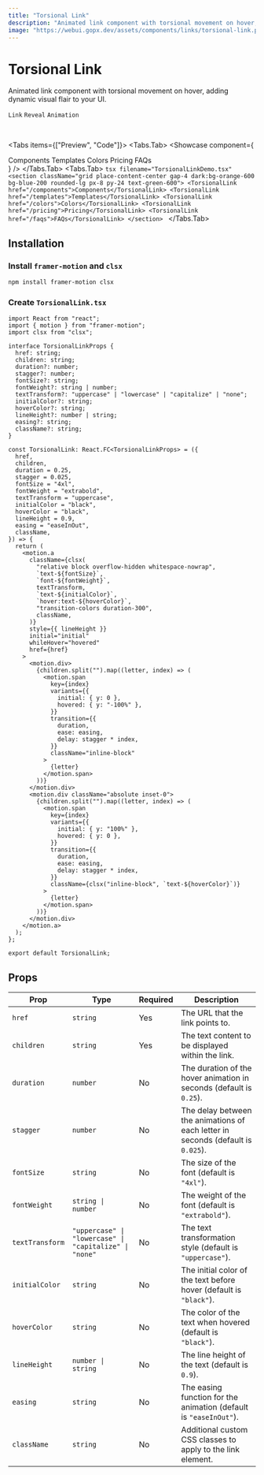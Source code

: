 ```yaml
---
title: "Torsional Link"
description: "Animated link component with torsional movement on hover, adding dynamic visual flair to your UI."
image: "https://webui.gopx.dev/assets/components/links/torsional-link.png"
---
```




# Torsional Link

<p className="opacity-80 text-lg">Animated link component with torsional movement on hover, adding dynamic visual flair to your UI.</p>

`Link` `Reveal` `Animation`

<br />

<Tabs items={["Preview", "Code"]}>
  <Tabs.Tab>
    <Showcase 
      component={
        <section className="grid place-content-center gap-4 dark:bg-orange-600 bg-blue-200 rounded-lg px-8 py-24 text-green-600">
          <TorsionalLink href="/components">Components</TorsionalLink>
          <TorsionalLink href="/templates">Templates</TorsionalLink>
          <TorsionalLink href="/colors">Colors</TorsionalLink>
          <TorsionalLink href="/pricing">Pricing</TorsionalLink>
          <TorsionalLink href="/faqs">FAQs</TorsionalLink>
        </section>
      }
    />
  </Tabs.Tab>
  <Tabs.Tab>
    ```tsx filename="TorsionalLinkDemo.tsx"
        <section className="grid place-content-center gap-4 dark:bg-orange-600 bg-blue-200 rounded-lg px-8 py-24 text-green-600">
          <TorsionalLink href="/components">Components</TorsionalLink>
          <TorsionalLink href="/templates">Templates</TorsionalLink>
          <TorsionalLink href="/colors">Colors</TorsionalLink>
          <TorsionalLink href="/pricing">Pricing</TorsionalLink>
          <TorsionalLink href="/faqs">FAQs</TorsionalLink>
        </section>
    ```
  </Tabs.Tab>
</Tabs>

## Installation

<Steps>

  ### Install `framer-motion` and `clsx`
  ```bash
  npm install framer-motion clsx
  ```

  ### Create `TorsionalLink.tsx`

```tsx filename="TorsionalLink.tsx"  showLineNumbers
import React from "react";
import { motion } from "framer-motion";
import clsx from "clsx";

interface TorsionalLinkProps {
  href: string;
  children: string;
  duration?: number;
  stagger?: number;
  fontSize?: string;
  fontWeight?: string | number;
  textTransform?: "uppercase" | "lowercase" | "capitalize" | "none";
  initialColor?: string;
  hoverColor?: string;
  lineHeight?: number | string;
  easing?: string;
  className?: string;
}

const TorsionalLink: React.FC<TorsionalLinkProps> = ({
  href,
  children,
  duration = 0.25,
  stagger = 0.025,
  fontSize = "4xl",
  fontWeight = "extrabold",
  textTransform = "uppercase",
  initialColor = "black",
  hoverColor = "black",
  lineHeight = 0.9,
  easing = "easeInOut",
  className,
}) => {
  return (
    <motion.a
      className={clsx(
        "relative block overflow-hidden whitespace-nowrap",
        `text-${fontSize}`,
        `font-${fontWeight}`,
        textTransform,
        `text-${initialColor}`,
        `hover:text-${hoverColor}`,
        "transition-colors duration-300",
        className,
      )}
      style={{ lineHeight }}
      initial="initial"
      whileHover="hovered"
      href={href}
    >
      <motion.div>
        {children.split("").map((letter, index) => (
          <motion.span
            key={index}
            variants={{
              initial: { y: 0 },
              hovered: { y: "-100%" },
            }}
            transition={{
              duration,
              ease: easing,
              delay: stagger * index,
            }}
            className="inline-block"
          >
            {letter}
          </motion.span>
        ))}
      </motion.div>
      <motion.div className="absolute inset-0">
        {children.split("").map((letter, index) => (
          <motion.span
            key={index}
            variants={{
              initial: { y: "100%" },
              hovered: { y: 0 },
            }}
            transition={{
              duration,
              ease: easing,
              delay: stagger * index,
            }}
            className={clsx("inline-block", `text-${hoverColor}`)}
          >
            {letter}
          </motion.span>
        ))}
      </motion.div>
    </motion.a>
  );
};

export default TorsionalLink;
```
</Steps>



## Props

| Prop              | Type                          | Required | Description                                                                                   |
|-------------------|-------------------------------|----------|-----------------------------------------------------------------------------------------------|
| `href`            | `string`                      | Yes      | The URL that the link points to.                                                             |
| `children`        | `string`                      | Yes      | The text content to be displayed within the link.                                            |
| `duration`        | `number`                      | No       | The duration of the hover animation in seconds (default is `0.25`).                         |
| `stagger`         | `number`                      | No       | The delay between the animations of each letter in seconds (default is `0.025`).            |
| `fontSize`       | `string`                      | No       | The size of the font (default is `"4xl"`).                                                  |
| `fontWeight`      | `string \| number`             | No       | The weight of the font (default is `"extrabold"`).                                              |
| `textTransform`   | `"uppercase" \| "lowercase" \| "capitalize" \| "none"` | No       | The text transformation style (default is `"uppercase"`).                                   |
| `initialColor`    | `string`                      | No       | The initial color of the text before hover (default is `"black"`).                          |
| `hoverColor`      | `string`                      | No       | The color of the text when hovered (default is `"black"`).                                  |
| `lineHeight`      | `number \| string`             | No       | The line height of the text (default is `0.9`).                                             |
| `easing`          | `string`                      | No       | The easing function for the animation (default is `"easeInOut"`).                           |
| `className`       | `string`                      | No       | Additional custom CSS classes to apply to the link element.                                  |
